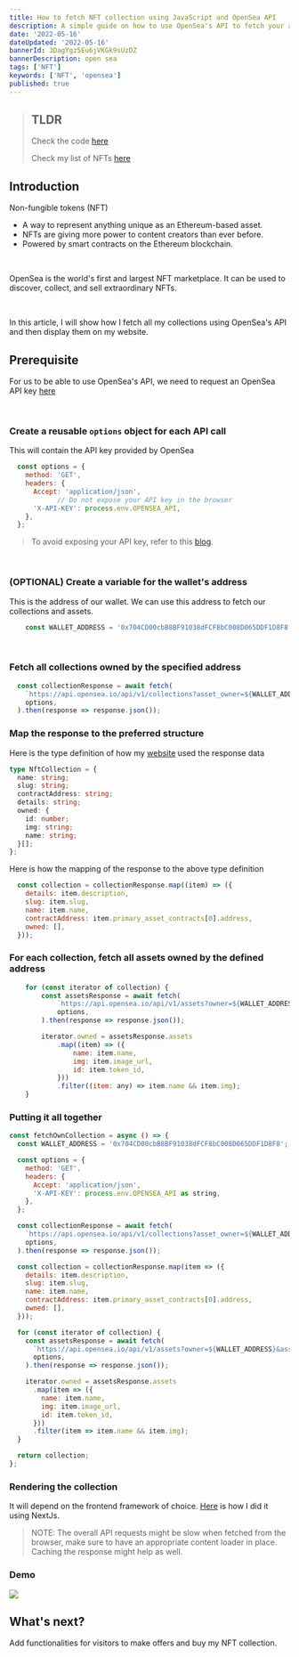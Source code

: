 ```yaml
---
title: How to fetch NFT collection using JavaScript and OpenSea API
description: A simple guide on how to use OpenSea's API to fetch your assets
date: '2022-05-16'
dateUpdated: '2022-05-16'
bannerId: 3DagYgz5Eu6jVKGk9sUzDZ
bannerDescription: open sea 
tags: ['NFT']
keywords: ['NFT', 'opensea']
published: true 
---
```


> ## TLDR
> Check the code <a href="#tldr" target="_self">here</a>
>
> Check my list of NFTs [here](https://codegino.com/nft)

## Introduction

Non-fungible tokens (NFT)
- A way to represent anything unique as an Ethereum-based asset.
- NFTs are giving more power to content creators than ever before.
- Powered by smart contracts on the Ethereum blockchain.

<br />

OpenSea is the world's first and largest NFT marketplace. It can be used to discover, collect, and sell extraordinary NFTs.

<br />

In this article, I will show how I fetch all my collections using OpenSea's API and then display them on my website.

## Prerequisite

For us to be able to use OpenSea's API, we need to request an OpenSea API key [here](https://docs.opensea.io/reference/request-an-api-key)

<br />

### Create a reusable `options` object for each API call

This will contain the API key provided by OpenSea

```js
  const options = {
    method: 'GET',
    headers: {
      Accept: 'application/json',
			// Do not expose your API key in the browser
      'X-API-KEY': process.env.OPENSEA_API,
    },
  };
```

> To avoid exposing your API key, refer to this [blog](https://codegino.com/blog/next-hide-api-key).

<br />

### (OPTIONAL) Create a variable for the wallet's address

This is the address of our wallet. We can use this address to fetch our collections and assets.

```js
	const WALLET_ADDRESS = '0x704CD00cbB8BF91038dFCF8bC008D065DDF1D8F8';
```

<br />

### Fetch all collections owned by the specified address

```js
  const collectionResponse = await fetch(
    `https://api.opensea.io/api/v1/collections?asset_owner=${WALLET_ADDRESS}`,
    options,
  ).then(response => response.json());
```

### Map the response to the preferred structure

Here is the type definition of how my [website](https://codegino.com/nft) used the response data 

```ts
type NftCollection = {
  name: string;
  slug: string;
  contractAddress: string;
  details: string;
  owned: {
    id: number;
    img: string;
    name: string;
  }[];
};
```

Here is how the mapping of the response to the above type definition

```js
  const collection = collectionResponse.map((item) => ({
    details: item.description,
    slug: item.slug,
    name: item.name,
    contractAddress: item.primary_asset_contracts[0].address,
    owned: [],
  }));
```


### For each collection, fetch all assets owned by the defined address

```js
	for (const iterator of collection) {
		const assetsResponse = await fetch(
			`https://api.opensea.io/api/v1/assets?owner=${WALLET_ADDRESS}&asset_contract_address=${iterator.contractAddress}&include_orders=false`,
			options,
		).then(response => response.json());

		iterator.owned = assetsResponse.assets
			.map((item) => ({
				name: item.name,
				img: item.image_url,
				id: item.token_id,
			}))
			.filter((item: any) => item.name && item.img);
	}
```

### Putting it all together  <Bookmark id="tldr"/>

```js
const fetchOwnCollection = async () => {
  const WALLET_ADDRESS = '0x704CD00cbB8BF91038dFCF8bC008D065DDF1D8F8';

  const options = {
    method: 'GET',
    headers: {
      Accept: 'application/json',
      'X-API-KEY': process.env.OPENSEA_API as string,
    },
  };

  const collectionResponse = await fetch(
    `https://api.opensea.io/api/v1/collections?asset_owner=${WALLET_ADDRESS}`,
    options,
  ).then(response => response.json());

  const collection = collectionResponse.map(item => ({
    details: item.description,
    slug: item.slug,
    name: item.name,
    contractAddress: item.primary_asset_contracts[0].address,
    owned: [],
  }));

  for (const iterator of collection) {
    const assetsResponse = await fetch(
      `https://api.opensea.io/api/v1/assets?owner=${WALLET_ADDRESS}&asset_contract_address=${iterator.contractAddress}&include_orders=false`,
      options,
    ).then(response => response.json());

    iterator.owned = assetsResponse.assets
      .map(item => ({
        name: item.name,
        img: item.image_url,
        id: item.token_id,
      }))
      .filter(item => item.name && item.img);
  }

  return collection;
};
```

### Rendering the collection

It will depend on the frontend framework of choice. [Here](https://github.com/codegino/profile/blob/main/src/pages/nft/index.tsx#L22) is how I did it using NextJs.

> NOTE: The overall API requests might be slow when fetched from the browser, make sure to have an appropriate content loader in place. Caching the response might help as well.

### Demo

<Img src="https://dev-to-uploads.s3.amazonaws.com/uploads/articles/tr8gafjragivoqqsum40.gif" height={766} width={1416} />

<br />

## What's next?

Add functionalities for visitors to make offers and buy my NFT collection.